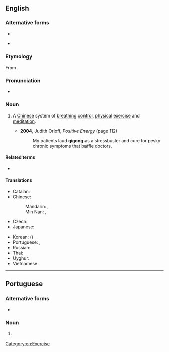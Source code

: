 {{also|qìgōng|qi-gong|qi gong}}
==English==
{{wikipedia}}

===Alternative forms===
* {{l|en|qi gong}}
* {{l|en|chi kung}} {{qualifier|rarer}}

===Etymology===
From {{etyl|zh|en}} {{etyl|cmn|en}} {{zh-l|氣功|qìgōng}}.

===Pronunciation===
* {{a|UK}} {{IPA|/tʃiːˈɡɒŋ/|/tʃiːˈkʊŋ/|lang=en}}

===Noun===
{{en-noun|-|s}}

# {{lb|en|alternative medicine}} A [[Chinese]] system of [[breathing]] [[control]], [[physical]] [[exercise]] and [[meditation]]. {{defdate|from 20th c.}}
#* '''2004''', Judith Orloff, ''Positive Energy'' (page 112)
#*: My patients laud '''qigong''' as a stressbuster and cure for pesky chronic symptoms that baffle doctors.

====Related terms====
* {{l|en|Ba Duan Jin}}

====Translations====
{{trans-top|system of breathing control}}
* Catalan: {{t|ca|txi-kung|m}}
* Chinese:
*: Mandarin: {{t+|cmn|氣功|sc=Hani}}, {{t+|cmn|气功|tr=qìgōng|sc=Hani}}
*: Min Nan: {{t+|nan|氣功|sc=Hani}}, {{t|nan|气功|tr=khì-kong|sc=Hani}}
* Czech: {{t|cs|čchi-kung|m}}
* Japanese: {{t|ja|気功|tr=きこう, kikō}}
{{trans-mid}}
* Korean: {{t+|ko|기공}} ({{t+|ko|氣功|sc=Hani}})
* Portuguese: {{t|pt|qigong|m}}, {{t|pt|qi-gong|m}}
* Russian: {{t+|ru|цигу́н|m}}
* Thai: {{t-needed|th}}
* Uyghur: {{t-needed|ug}}
* Vietnamese: {{t+|vi|khí công}}
{{trans-bottom}}

[[Category:en:Exercise]]

----

==Portuguese==

===Alternative forms===
* {{l|pt|qi-gong}}

===Noun===
{{pt-noun|m|-}}

# {{lb|pt|alternative medicine}} {{l|en|qigong}} {{gloss|a Chinese system of body movement and meditation}}
